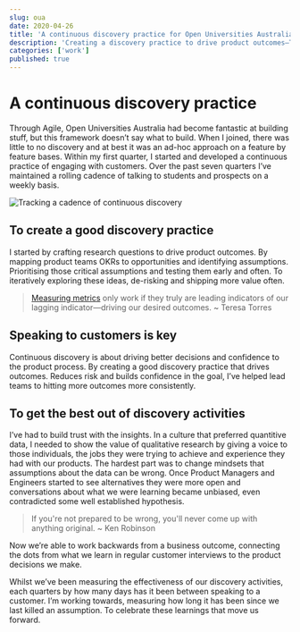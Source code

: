```yaml
---
slug: oua
date: 2020-04-26
title: 'A continuous discovery practice for Open Universities Australia'
description: 'Creating a discovery practice to drive product outcomes—To identify opportunities and kill assumptions. Create confidence and shipping more value often.'
categories: ['work']
published: true
---
```


# A continuous discovery practice 
Through Agile, Open Universities Australia had become fantastic at building stuff, but this framework doesn’t say what to build. When I joined, there was little to no discovery and at best it was an ad-hoc approach on a feature by feature bases.  Within my first quarter, I started and developed a continuous practice of engaging with customers. Over the past seven quarters I’ve maintained a rolling cadence of talking to students and prospects on a weekly basis.
 
![Tracking a cadence of continuous discovery ](./continuous-interviews.webp)

## To create a good discovery practice 
I started by crafting research questions to drive product outcomes. By mapping product teams OKRs to opportunities and identifying assumptions. Prioritising those critical assumptions and testing them early and often. To iteratively exploring these ideas, de-risking and shipping more value often.

> [Measuring metrics](https://www.producttalk.org/2020/06/measure-discovery/ "Measuring metrics") only work if they truly are leading indicators of our lagging indicator—driving our desired outcomes. 
~ Teresa Torres

## Speaking to customers is key
Continuous discovery is about driving better decisions and confidence to the product process. By creating a good discovery practice that drives outcomes. Reduces risk and builds confidence in the goal, I’ve helped lead teams to hitting more outcomes more consistently. 

## To get the best out of discovery activities 
I’ve had to build trust with the insights. In a culture that preferred quantitive data, I needed to show the value of qualitative research by giving a voice to those individuals, the jobs they were trying to achieve and experience they had with our products.
The hardest part was to change mindsets that assumptions about the data can be wrong. Once Product Managers and Engineers started to see alternatives they were more open and conversations about what we were learning became unbiased, even contradicted some well established hypothesis.

> If you're not prepared to be wrong, you'll never come up with anything original.
~ Ken Robinson 

Now we’re able to work backwards from a business outcome, connecting the dots from what we learn in regular customer interviews to the product decisions we make. 

Whilst we’ve been measuring the effectiveness of our discovery activities, each quarters by how many days has it been between speaking to a customer. I’m working towards, measuring how long it has been since we last killed an assumption. To celebrate these learnings that move us forward. 




